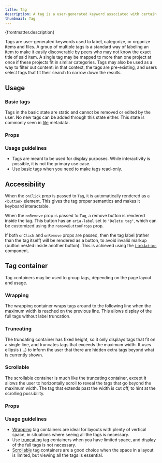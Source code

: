 ```yaml
---
title: Tag
description: A tag is a user-generated keyword associated with certain items to categorize them and make them easily discoverable.
thumbnail: Tag
---
```


<p>{frontmatter.description}</p>

<LiveExample src='Tag.main.jsx' truncate={false}>
  <AllExamples.TagMainExample client:load />
</LiveExample>

Tags are user-generated keywords used to label, categorize, or organize items and files. A group of multiple tags is a standard way of labeling an item to make it easily discoverable by peers who may not know the exact title of said item. A single tag may be mapped to more than one project at once if these projects fit in similar categories. Tags may also be used as a way to filter out content; in that context, the tags are pre-existing, and users select tags that fit their search to narrow down the results.

## Usage

<LiveExample src='Tag.default.jsx'>
  <AllExamples.TagDefaultExample client:load />
</LiveExample>

### Basic tags

Tags in the basic state are static and cannot be removed or edited by the user. No new tags can be added through this state either. This state is commonly seen in [tile](tile) metadata.

<LiveExample src='Tag.basic.jsx'>
  <AllExamples.TagBasicExample client:load />
</LiveExample>

### Props

<PropsTable path='@itwin/itwinui-react/esm/core/Tag/Tag.d.ts' />

### Usage guidelines

- Tags are meant to be used for display purposes. While interactivity is possible, it is not the primary use case.
- Use [basic](#basic-tags) tags when you need to make tags read-only.

## Accessibility

When the `onClick` prop is passed to `Tag`, it is automatically rendered as a `<button>` element. This gives the tag proper semantics and makes it keyboard interactable.

When the `onRemove` prop is passed to `Tag`, a remove button is rendered inside the tag. This button has an `aria-label` set to `"Delete tag"`, which can be customized using the `removeButtonProps` prop.

If both `onClick` and `onRemove` props are passed, then the tag label (rather than the tag itself) will be rendered as a button, to avoid invalid markup (button nested inside another button). This is achieved using the [`LinkAction`](linkaction) component.

## Tag container

Tag containers may be used to group tags, depending on the page layout and usage.

<LiveExample src='TagContainer.main.jsx'>
  <AllExamples.TagContainerMainExample client:load />
</LiveExample>

### Wrapping

The wrapping container wraps tags around to the following line when the maximum width is reached on the previous line. This allows display of the full tags without label truncation.

<LiveExample src='TagContainer.wrap.jsx'>
  <AllExamples.TagContainerWrapExample client:load />
</LiveExample>

### Truncating

The truncating container has fixed height, so it only displays tags that fit on a single line, and truncates tags that exceeds the maximum width. It uses ellipsis (…) to inform the user that there are hidden extra tags beyond what is currently shown.

<LiveExample src='TagContainer.truncate.jsx'>
  <AllExamples.TagContainerTruncateExample client:load />
</LiveExample>

### Scrollable

The scrollable container is much like the truncating container, except it allows the user to horizontally scroll to reveal the tags that go beyond the maximum width. The tag that extends past the width is cut off, to hint at the scrolling possibility.

<LiveExample src='TagContainer.scroll.jsx'>
  <AllExamples.TagContainerScrollExample client:load />
</LiveExample>

### Props

<PropsTable path='@itwin/itwinui-react/esm/core/Tag/TagContainer.d.ts' />

### Usage guidelines

- [Wrapping](#wrapping) tag containers are ideal for layouts with plenty of vertical space, in situations where seeing all the tags is necessary.
- Use [truncating](#truncating) tag containers when you have limited space, and display of the full tags is not necessary.
- [Scrollable](#scrollable) tag containers are a good choice when the space in a layout is limited, but viewing all the tags is essential.
